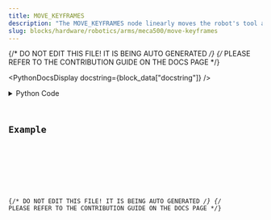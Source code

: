 ```yaml
---
title: MOVE_KEYFRAMES
description: "The MOVE_KEYFRAMES node linearly moves the robot's tool according to a set of 3d animation style keyframes."
slug: blocks/hardware/robotics/arms/meca500/move-keyframes
---
```


{/* DO NOT EDIT THIS FILE! IT IS BEING AUTO GENERATED */}
{/* PLEASE REFER TO THE CONTRIBUTION GUIDE ON THE DOCS PAGE */}


<PythonDocsDisplay docstring={block_data["docstring"]} />
<details>
<summary>Python Code</summary>



<Code code={pythonCode} lang="py" wrap theme="dracula" />

[Find this Flojoy Block on GitHub](https://github.com/flojoy-ai/blocks/blob/main/blocks/HARDWARE/ROBOTICS/ARMS/MECA500/MOVE_KEYFRAMES/MOVE_KEYFRAMES.py)

</details>

## Example


<GetHelpWidget />


<AppDisplay app={app} blockName="MOVE_KEYFRAMES" client:visible />


<Example />

{/* DO NOT EDIT THIS FILE! IT IS BEING AUTO GENERATED */}
{/* PLEASE REFER TO THE CONTRIBUTION GUIDE ON THE DOCS PAGE */}
